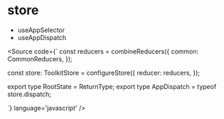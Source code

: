 
<Meta title="store/store" />

# store

- useAppSelector
- useAppDispatch

<Source code={`
  const reducers = combineReducers({
    common: CommonReducers,
  });

  const store: ToolkitStore = configureStore({
    reducer: reducers,
  });

  export type RootState = ReturnType<typeof store.getState>;
  export type AppDispatch = typeof store.dispatch;



`} language='javascript' />
